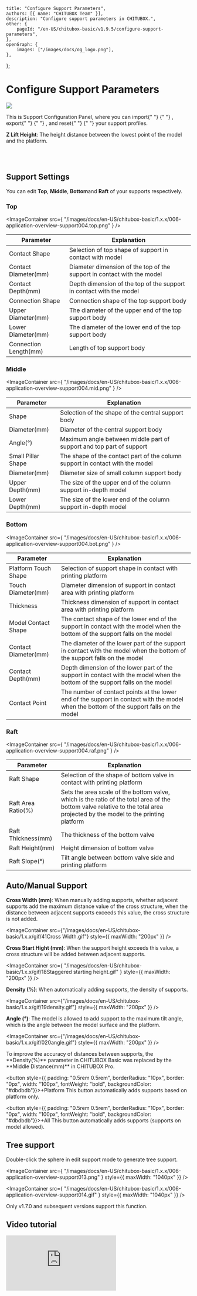 
	title: "Configure Support Parameters",
	authors: [{ name: "CHITUBOX Team" }],
	description: "Configure support parameters in CHITUBOX.",
	other: {
		pageId: "/en-US/chitubox-basic/v1.9.5/configure-support-parameters",
	},
	openGraph: {
		images: ["/images/docs/og_logo.png"],
	},
};

# Configure Support Parameters

<div style={{ width: "100%", overflow: "auto" }}>
	<img
		src={
			"/images/docs/en-US/chitubox-basic/1.x.x/006-application-overview-support004.png"
		}
		style={{ float: "right", paddingLeft: "1em", maxWidth: "50%" }}
	/>
	<p>
		This is Support Configuration Panel, where you can import{" "}
		<ImageContainer
			src={
				"/images/docs/en-US/chitubox-basic/1.x.x/006-application-overview-support008.png"
			}
		/>{" "}
		, export{" "}
		<ImageContainer
			src={
				"/images/docs/en-US/chitubox-basic/1.x.x/006-application-overview-support009.png"
			}
		/>{" "}
		, and reset{" "}
		<ImageContainer
			src={
				"/images/docs/en-US/chitubox-basic/1.x.x/006-application-overview-support007.png"
			}
		/>{" "}
		your support profiles.
	</p>
	<p>
		<b>Z Lift Height</b>: The height distance between the lowest point of
		the model and the platform. <br />
	</p>
	<br />
	<ImageContainer
		src={
			"/images/docs/en-US/chitubox-basic/1.x.x/gif/009-z-lift-height.gif"
		}
		style={{ maxWidth: "200px" }}
	/>
	<br />
</div>

## Support Settings

You can edit <b>Top</b>, <b>Middle</b>, <b>Bottom</b>and <b>Raft</b> of your supports respectively.

### Top

<ImageContainer
	src={
		"/images/docs/en-US/chitubox-basic/1.x.x/006-application-overview-support004.top.png"
	}
/>

| Parameter             | Explanation                                                            |
| --------------------- | ---------------------------------------------------------------------- |
| Contact Shape         | Selection of top shape of support in contact with model                |
| Contact Diameter(mm)  | Diameter dimension of the top of the support in contact with the model |
| Contact Depth(mm)     | Depth dimension of the top of the support in contact with the model    |
| Connection Shape      | Connection shape of the top support body                               |
| Upper Diameter(mm)    | The diameter of the upper end of the top support body                  |
| Lower Diameter(mm)    | The diameter of the lower end of the top support body                  |
| Connection Length(mm) | Length of top support body                                             |

### Middle

<ImageContainer
	src={
		"/images/docs/en-US/chitubox-basic/1.x.x/006-application-overview-support004.mid.png"
	}
/>

| Parameter          | Explanation                                                                   |
| ------------------ | ----------------------------------------------------------------------------- |
| Shape              | Selection of the shape of the central support body                            |
| Diameter(mm)       | Diameter of the central support body                                          |
| Angle(°)           | Maximum angle between middle part of support and top part of support          |
| Small Pillar Shape | The shape of the contact part of the column support in contact with the model |
| Diameter(mm)       | Diameter size of small column support body                                    |
| Upper Depth(mm)    | The size of the upper end of the column support in-depth model                |
| Lower Depth(mm)    | The size of the lower end of the column support in-depth model                |

### Bottom

<ImageContainer
	src={
		"/images/docs/en-US/chitubox-basic/1.x.x/006-application-overview-support004.bot.png"
	}
/>

| Parameter            | Explanation                                                                                                                              |
| -------------------- | ---------------------------------------------------------------------------------------------------------------------------------------- |
| Platform Touch Shape | Selection of support shape in contact with printing platform                                                                             |
| Touch Diameter(mm)   | Diameter dimension of support in contact area with printing platform                                                                     |
| Thickness            | Thickness dimension of support in contact area with printing platform                                                                    |
| Model Contact Shape  | The contact shape of the lower end of the support in contact with the model when the bottom of the support falls on the model            |
| Contact Diameter(mm) | The diameter of the lower part of the support in contact with the model when the bottom of the support falls on the model                |
| Contact Depth(mm)    | Depth dimension of the lower part of the support in contact with the model when the bottom of the support falls on the model             |
| Contact Point        | The number of contact points at the lower end of the support in contact with the model when the bottom of the support falls on the model |

### Raft

<ImageContainer
	src={
		"/images/docs/en-US/chitubox-basic/1.x.x/006-application-overview-support004.raf.png"
	}
/>

| Parameter          | Explanation                                                                                                                                                                  |
| ------------------ | ---------------------------------------------------------------------------------------------------------------------------------------------------------------------------- |
| Raft Shape         | Selection of the shape of bottom valve in contact with printing platform                                                                                                     |
| Raft Area Ratio(%) | Sets the area scale of the bottom valve, which is the ratio of the total area of the bottom valve relative to the total area projected by the model to the printing platform |
| Raft Thickness(mm) | The thickness of the bottom valve                                                                                                                                            |
| Raft Height(mm)    | Height dimension of bottom valve                                                                                                                                             |
| Raft Slope(°)      | Tilt angle between bottom valve side and printing platform                                                                                                                   |

## Auto/Manual Support

**Cross Width (mm)**: When manually adding supports, whether adjacent
supports add the maximum distance value of the cross structure, when the
distance between adjacent supports exceeds this value, the cross structure
is not added.

<ImageContainer
	src={"/images/docs/en-US/chitubox-basic/1.x.x/gif/41Cross Width.gif"}
	style={{ maxWidth: "200px" }}
/>

**Cross Start Hight (mm)**: When the support height exceeds this value, a
cross structure will be added between adjacent supports.

<ImageContainer
	src={
		"/images/docs/en-US/chitubox-basic/1.x.x/gif/18Staggered starting height.gif"
	}
	style={{ maxWidth: "200px" }}
/>

**Density (%)**: When automatically adding supports, the density of supports.

<ImageContainer
	src={"/images/docs/en-US/chitubox-basic/1.x.x/gif/19density.gif"}
	style={{ maxWidth: "200px" }}
/>

**Angle (°)**: The model is allowed to add support to the maximum tilt
angle, which is the angle between the model surface and the platform.

<ImageContainer
	src={"/images/docs/en-US/chitubox-basic/1.x.x/gif/020angle.gif"}
	style={{ maxWidth: "200px" }}
/>

<Admonition type="note">
	To improve the accuracy of distances between supports, the **Density(%)**
	parameter in CHITUBOX Basic was replaced by the **Middle Distance(mm)** in
	CHITUBOX Pro.
</Admonition>

<button style={{ padding: "0.5rem 0.5rem", borderRadius: "10px", border: "0px", width: "100px", fontWeight: "bold", backgroundColor: "#dbdbdb"}}><span>+Platform</span></button> This button automatically adds supports based on platform only.

<button style={{ padding: "0.5rem 0.5rem", borderRadius: "10px", border: "0px", width: "100px", fontWeight: "bold", backgroundColor: "#dbdbdb"}}><span>+All</span></button> This button automatically adds supports (supports on model allowed).

<ImageContainer>
	<ImageComparison
		img1Src={
			"/images/docs/en-US/chitubox-basic/1.x.x/006-application-overview-support011.png"
		}
		text1={"+Platform"}
		img2Src={
			"/images/docs/en-US/chitubox-basic/1.x.x/006-application-overview-support012.png"
		}
		text2={"+All"}
	/>
</ImageContainer>

## Tree support

Double-click the sphere in edit support mode to generate tree support.

<ImageContainer
	src={
		"/images/docs/en-US/chitubox-basic/1.x.x/006-application-overview-support013.png"
	}
	style={{ maxWidth: "1040px" }}
/>

<ImageContainer
	src={
		"/images/docs/en-US/chitubox-basic/1.x.x/006-application-overview-support014.gif"
	}
	style={{ maxWidth: "1040px" }}
/>

<Admonition type="note">
	Only v1.7.0 and subsequent versions support this function.
</Admonition>

## Video tutorial

<YouTubeVideoContainer>
	<iframe
		src="https://www.youtube.com/embed/PO6vf6duepg"
		scrolling="no"
		border="0"
		frameborder="no"
		framespacing="0"
		allowfullscreen="true"
	></iframe>
</YouTubeVideoContainer>
